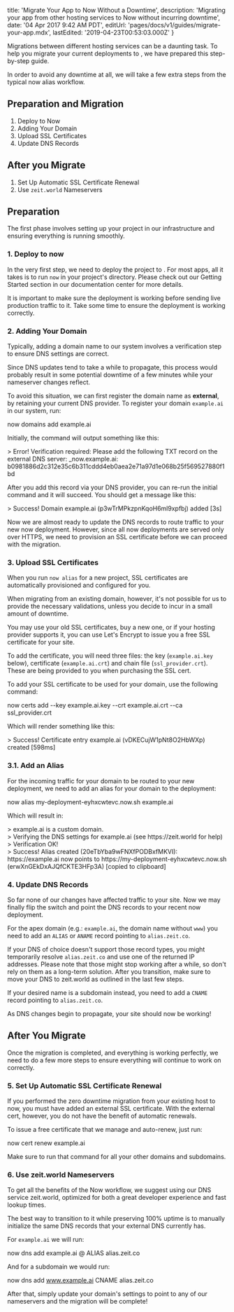 

  title: 'Migrate Your App to Now Without a Downtime',
  description:
    'Migrating your app from other hosting services to Now without incurring downtime',
  date: '04 Apr 2017 9:42 AM PDT',
  editUrl: 'pages/docs/v1/guides/migrate-your-app.mdx',
  lastEdited: '2019-04-23T00:53:03.000Z'
}

Migrations between different hosting services can be a daunting task. To help you migrate your current deployments to <Now color="#000"/>, we have prepared this step-by-step guide.

In order to avoid any downtime at all, we will take a few extra steps from the typical <InternalLink href="/docs/features/aliases">now alias</InternalLink> workflow.

## Preparation and Migration

1. Deploy to Now
2. Adding Your Domain
3. Upload SSL Certificates
4. Update DNS Records

## After you Migrate

1. Set Up Automatic SSL Certificate Renewal
2. Use `zeit.world` Nameservers

## Preparation

The first phase involves setting up your project in our infrastructure and ensuring everything is running smoothly.

### 1. Deploy to now

In the very first step, we need to deploy the project to <Now color="#000"/>. For most apps, all it takes is to run `now` in your project's directory. Please check out our <InternalLink href="/docs/getting-started/introduction-to-now">Getting Started</InternalLink> section in our documentation center for more details.

It is important to make sure the deployment is working before sending live production traffic to it. Take some time to ensure the deployment is working correctly.

### 2. Adding Your Domain

Typically, adding a domain name to our system involves a verification step to ensure DNS settings are correct.

Since DNS updates tend to take a while to propagate, this process would probably result in some potential downtime of a few minutes while your nameserver changes reflect.

To avoid this situation, we can first register the domain name as **external**, by retaining your current DNS provider.
To register your domain `example.ai` in our system, run:

<TerminalInput>now domains add example.ai</TerminalInput>

Initially, the command will output something like this:

<TerminalOutput>
  &gt; Error! Verification required: Please add the following TXT record on the
  external DNS server: _now.example.ai:
  b0981886d2c312e35c6b311cddd4eb0aea2e71a97d1e068b25f569527880f1bd
</TerminalOutput>

After you add this record via your DNS provider, you can re-run the initial command and it will succeed. You should get a message like this:

<TerminalOutput>
  &gt; Success! Domain example.ai (p3wTrMPkzpnKqoH6ml9xpfbj) added [3s]
</TerminalOutput>

Now we are almost ready to update the DNS records to route traffic to your new now deployment. However, since all now deployments are served only over HTTPS, we need to provision an SSL certificate before we can proceed with the migration.

### 3. Upload SSL Certificates

When you run `now alias` for a new project, SSL certificates are automatically provisioned and configured for you.

When migrating from an existing domain, however, it's not possible for us to provide the necessary validations, unless you decide to incur in a small amount of downtime.

You may use your old SSL certificates, buy a new one, or if your hosting provider supports it, you can use Let's Encrypt to issue you a free SSL certificate for your site.

To add the certificate, you will need three files: the key (`example.ai.key` below), certificate (`example.ai.crt`) and chain file (`ssl_provider.crt`). These are being provided to you when purchasing the SSL cert.

To add your SSL certificate to be used for your domain, use the following command:

<TerminalInput>
  now certs add --key example.ai.key --crt example.ai.crt --ca ssl_provider.crt
</TerminalInput>

Which will render something like this:

<TerminalOutput>
  &gt; Success! Certificate entry example.ai (vDKECujW1pNt8O2HbWXp) created
  [598ms]
</TerminalOutput>

### 3.1. Add an Alias

For the incoming traffic for your domain to be routed to your new deployment, we need to add an alias for your domain to the deployment:

<TerminalInput>
  now alias my-deployment-eyhxcwtevc.now.sh example.ai
</TerminalInput>

Which will result in:

<TerminalOutput>
  > example.ai is a custom domain.
  <br />
  > Verifying the DNS settings for example.ai (see https://zeit.world for help)
  <br />
  > Verification OK!
  <br />> Success! Alias created (20eTbYba9wFNXfPODBxfMKVI): https://example.ai now
  points to https://my-deployment-eyhxcwtevc.now.sh (erwXnGEkDxAJQfCKTE3HFp3A) [copied
  to clipboard]
</TerminalOutput>

### 4. Update DNS Records

So far none of our changes have affected traffic to your site. Now we may finally flip the switch and point the DNS records to your recent now deployment.

For the apex domain (e.g.: `example.ai`, the domain name without `www`) you need to add an `ALIAS` or `ANAME` record pointing to `alias.zeit.co`.

If your DNS of choice doesn't support those record types, you might temporarily resolve `alias.zeit.co` and use one of the returned IP addresses. Please note that those might stop working after a while, so don't rely on them as a long-term solution. After you transition, make sure to move your DNS to zeit.world as outlined in the last few steps.

If your desired name is a subdomain instead, you need to add a `CNAME` record pointing to `alias.zeit.co`.

As DNS changes begin to propagate, your site should now be working!

## After You Migrate

Once the migration is completed, and everything is working perfectly, we need to do a few more steps to ensure everything will continue to work on correctly.

### 5. Set Up Automatic SSL Certificate Renewal

If you performed the zero downtime migration from your existing host to now, you must have added an external SSL certificate. With the external cert, however, you do not have the benefit of automatic renewals.

To issue a free certificate that we manage and auto-renew, just run:

<TerminalInput>now cert renew example.ai</TerminalInput>

Make sure to run that command for all your other domains and subdomains.

### 6. Use zeit.world Nameservers

To get all the benefits of the Now workflow, we suggest using our DNS service <InternalLink href="/world">zeit.world</InternalLink>, optimized for both a great developer experience and fast lookup times.

The best way to transition to it while preserving 100% uptime is to manually initialize the same DNS records that your external DNS currently has.

For `example.ai` we will run:

<TerminalInput>now dns add example.ai @ ALIAS alias.zeit.co</TerminalInput>

And for a subdomain we would run:

<TerminalInput>now dns add www.example.ai CNAME alias.zeit.co</TerminalInput>

After that, simply update your domain's settings to point to any of our <InternalLink href="/world#1.-point-your-domains-to-our-nameservers">nameservers</InternalLink> and the migration will be complete!

